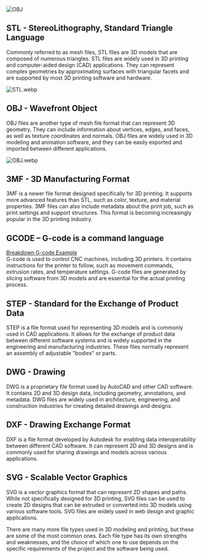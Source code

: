 
<img
  src="https://cdn.jsdelivr.net/gh/JamesD3d/info3dimages@main/i/Lesson_Plans/Introduction_to_3d_design/tinkercad%20teacher.webp"
  alt="OBJ"
  className="rounded-lg shadow-md hover:shadow-xl transition-transform duration-300 hover:scale-110"
/>

## STL - StereoLithography, Standard Triangle Language

Commonly referred to as mesh files, STL files are 3D models that are composed of numerous triangles. STL files are widely used in 3D printing and computer-aided design (CAD) applications. They can represent complex geometries by approximating surfaces with triangular facets and are supported by most 3D printing software and hardware.

![STL.webp](https://cdn.jsdelivr.net/gh/JamesD3d/info3dimages@main/i/Mechanical/STL.webp)


## OBJ - Wavefront Object

OBJ files are another type of mesh file format that can represent 3D geometry. They can include information about vertices, edges, and faces, as well as texture coordinates and normals. OBJ files are widely used in 3D modeling and animation software, and they can be easily exported and imported between different applications.

![OBJ.webp](https://cdn.jsdelivr.net/gh/JamesD3d/info3dimages@main/i/Mechanical/OBJ.webp)


## 3MF - 3D Manufacturing Format

3MF is a newer file format designed specifically for 3D printing. It supports more advanced features than STL, such as color, texture, and material properties. 3MF files can also include metadata about the print job, such as print settings and support structures. This format is becoming increasingly popular in the 3D printing industry.   

## GCODE – G-code is a command language 

[Breakdown G-code Example](/Gcode_Commands)  
G-code is used to control CNC machines, including 3D printers. It contains instructions for the printer to follow, such as movement commands, extrusion rates, and temperature settings. G-code files are generated by slicing software from 3D models and are essential for the actual printing process.

## STEP - Standard for the Exchange of Product Data

STEP is a file format used for representing 3D models and is commonly used in CAD applications. It allows for the exchange of product data between different software systems and is widely supported in the engineering and manufacturing industries. These files normally represent an assembly of adjustable "bodies" or parts.

## DWG - Drawing

DWG is a proprietary file format used by AutoCAD and other CAD software. It contains 2D and 3D design data, including geometry, annotations, and metadata. DWG files are widely used in architecture, engineering, and construction industries for creating detailed drawings and designs.

## DXF - Drawing Exchange Format

DXF is a file format developed by Autodesk for enabling data interoperability between different CAD software. It can represent 2D and 3D designs and is commonly used for sharing drawings and models across various applications.

## SVG - Scalable Vector Graphics

SVG is a vector graphics format that can represent 2D shapes and paths. While not specifically designed for 3D printing, SVG files can be used to create 2D designs that can be extruded or converted into 3D models using various software tools. SVG files are widely used in web design and graphic applications.

<Callout type="info">
 There are many more file types used in 3D modeling and printing, but these are some of the most common ones. Each file type has its own strengths and weaknesses, and the choice of which one to use depends on the specific requirements of the project and the software being used.
 
</Callout>